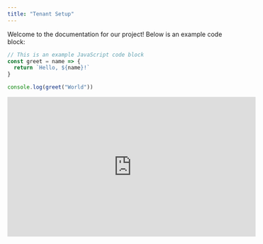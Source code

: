 ```yaml
---
title: "Tenant Setup"
---
```


Welcome to the documentation for our project! Below is an example code block:

```javascript
// This is an example JavaScript code block
const greet = name => {
  return `Hello, ${name}!`
}

console.log(greet("World"))
```

<iframe
  width="560"
  height="315"
  src="https://www.youtube.com/embed/g_Vu3g-1S1o?si=j8rrCFhfGLy5MNNq"
  title="YouTube video player"
  frameborder="0"
  allow="accelerometer; autoplay; clipboard-write; encrypted-media; gyroscope; picture-in-picture; web-share"
  referrerpolicy="strict-origin-when-cross-origin"
  allowfullscreen
></iframe>
